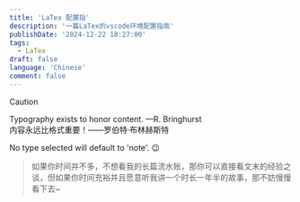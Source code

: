 ```yaml
---
title: 'LaTex 配置指'
description: '一篇LaTex的vscode环境配置指南'
publishDate: '2024-12-22 18:27:00'
tags:
  - LaTex
draft: false
language: 'Chinese'
comment: false
---
```


> [!CAUTION]
>
> Typography exists to honor content. —R. Bringhurst  
> 内容永远比格式重要！——罗伯特·布林赫斯特

<Aside>No type selected will default to 'note'. 😉</Aside>

> 如果你时间并不多，不想看我的长篇流水账，那你可以直接看文末的经验之谈，但如果你时间充裕并且愿意听我讲一个时长一年半的故事，那不妨慢慢看下去~